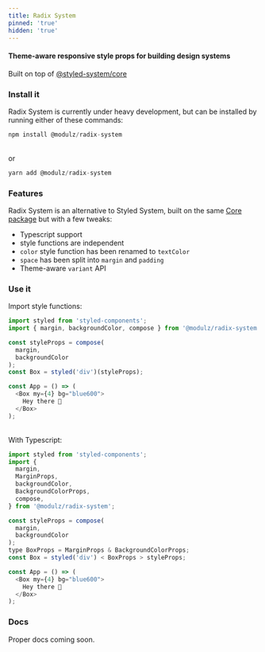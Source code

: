 ```yaml
---
title: Radix System
pinned: 'true'
hidden: 'true'
---
```


<Divider size={2} my={6} />

#### Theme-aware responsive style props for building design systems

Built on top of [@styled-system/core](https://github.com/styled-system/styled-system/tree/master/packages/core)

<Divider size={2} my={6} />

### Install it

Radix System is currently under heavy development, but can be installed by running either of these commands:

```js
npm install @modulz/radix-system
```

<br/>
or

```js
yarn add @modulz/radix-system
```

### Features

Radix System is an alternative to Styled System, built on the same [Core package](https://github.com/styled-system/styled-system/tree/master/packages/core) but with a few tweaks:

- Typescript support
- style functions are independent
- `color` style function has been renamed to `textColor`
- `space` has been split into `margin` and `padding`
- Theme-aware `variant` API

### Use it

Import style functions:

```js
import styled from 'styled-components';
import { margin, backgroundColor, compose } from '@modulz/radix-system';

const styleProps = compose(
  margin,
  backgroundColor
);
const Box = styled('div')(styleProps);

const App = () => (
  <Box my={4} bg="blue600">
    Hey there 👋
  </Box>
);
```

<br />
With Typescript:

```js
import styled from 'styled-components';
import {
  margin,
  MarginProps,
  backgroundColor,
  BackgroundColorProps,
  compose,
} from '@modulz/radix-system';

const styleProps = compose(
  margin,
  backgroundColor
);
type BoxProps = MarginProps & BackgroundColorProps;
const Box = styled('div') < BoxProps > styleProps;

const App = () => (
  <Box my={4} bg="blue600">
    Hey there 👋
  </Box>
);
```

### Docs

Proper docs coming soon.
